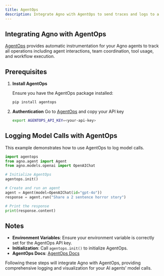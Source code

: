 ```yaml
---
title: AgentOps
description: Integrate Agno with AgentOps to send traces and logs to a centralized observability platform.
---
```


## Integrating Agno with AgentOps

[AgentOps](https://app.agentops.ai/) provides automatic instrumentation for your Agno agents to track all operations including agent interactions, team coordination, tool usage, and workflow execution.

## Prerequisites

1. **Install AgentOps**

   Ensure you have the AgentOps package installed:

   ```bash
   pip install agentops
   ```

2. **Authentication**
   Go to [AgentOps](https://app.agentops.ai/) and copy your API key
   ```bash
   export AGENTOPS_API_KEY=<your-api-key>
   ```

## Logging Model Calls with AgentOps

This example demonstrates how to use AgentOps to log model calls.

```python
import agentops
from agno.agent import Agent
from agno.models.openai import OpenAIChat

# Initialize AgentOps
agentops.init()

# Create and run an agent
agent = Agent(model=OpenAIChat(id="gpt-4o"))
response = agent.run("Share a 2 sentence horror story")

# Print the response
print(response.content)
```

## Notes

- **Environment Variables**: Ensure your environment variable is correctly set for the AgentOps API key.
- **Initialization**: Call `agentops.init()` to initialize AgentOps.
- **AgentOps Docs**: [AgentOps Docs](https://docs.agentops.ai/v2/integrations/agno)

Following these steps will integrate Agno with AgentOps, providing comprehensive logging and visualization for your AI agents’ model calls.

